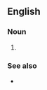==English==

===Noun===
{{en-noun|head=[[down]]-[[regulation]]|-}}

# {{alternative spelling of|downregulation|lang=en}}

===See also===
* {{l|en|up-regulation}}